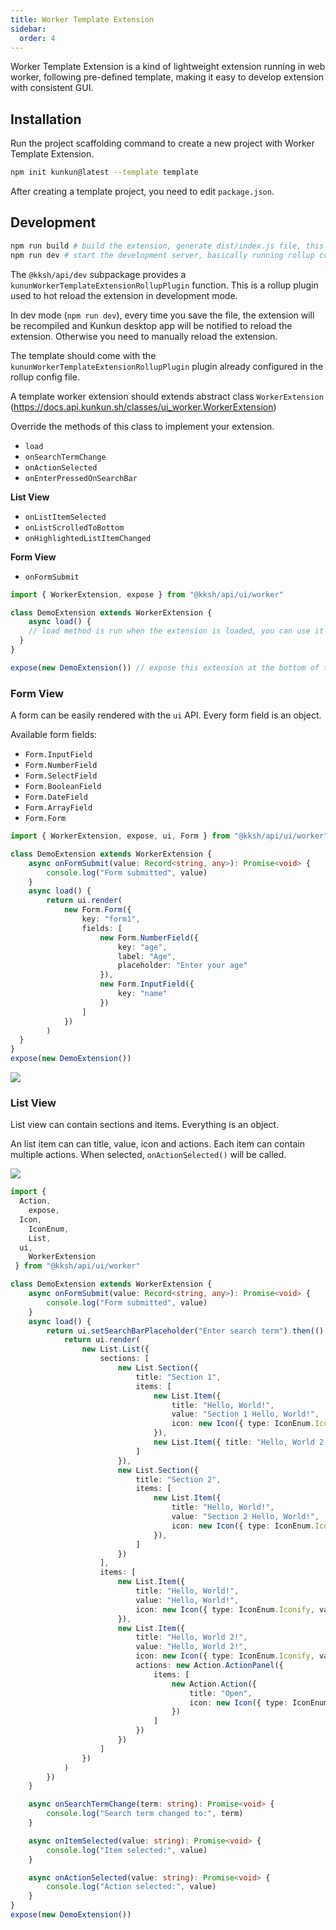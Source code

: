 ```yaml
---
title: Worker Template Extension
sidebar:
  order: 4
---
```


Worker Template Extension is a kind of lightweight extension running in web worker, 
following pre-defined template, making it easy to develop extension with consistent GUI.

## Installation

Run the project scaffolding command to create a new project with Worker Template Extension.

```bash
npm init kunkun@latest --template template
```

After creating a template project, you need to edit `package.json`.

## Development

```bash
npm run build # build the extension, generate dist/index.js file, this is the entry file of the extension, make sure it's listed in the package.json
npm run dev # start the development server, basically running rollup compile with watch mode
```

The `@kksh/api/dev` subpackage provides a `kununWorkerTemplateExtensionRollupPlugin` function.
This is a rollup plugin used to hot reload the extension in development mode. 

In dev mode (`npm run dev`), every time you save the file, the extension will be recompiled and Kunkun desktop app will be notified to reload the extension.
Otherwise you need to manually reload the extension.

The template should come with the `kununWorkerTemplateExtensionRollupPlugin` plugin already configured in the rollup config file.


A template worker extension should extends abstract class `WorkerExtension` (https://docs.api.kunkun.sh/classes/ui_worker.WorkerExtension)

Override the methods of this class to implement your extension.

- `load`
- `onSearchTermChange`
- `onActionSelected`
- `onEnterPressedOnSearchBar`

**List View**

- `onListItemSelected`
- `onListScrolledToBottom`
- `onHighlightedListItemChanged`

**Form View**

- `onFormSubmit`

```ts
import { WorkerExtension, expose } from "@kksh/api/ui/worker"

class DemoExtension extends WorkerExtension {
	async load() {
    // load method is run when the extension is loaded, you can use it as an initializer
  }
}

expose(new DemoExtension()) // expose this extension at the bottom of the file
```

### Form View

A form can be easily rendered with the `ui` API. Every form field is an object.

Available form fields:
- `Form.InputField`
- `Form.NumberField`
- `Form.SelectField`
- `Form.BooleanField`
- `Form.DateField`
- `Form.ArrayField`
- `Form.Form`

```ts
import { WorkerExtension, expose, ui, Form } from "@kksh/api/ui/worker"

class DemoExtension extends WorkerExtension {
	async onFormSubmit(value: Record<string, any>): Promise<void> {
		console.log("Form submitted", value)
	}
	async load() {
		return ui.render(
			new Form.Form({
				key: "form1",
				fields: [
					new Form.NumberField({
						key: "age",
						label: "Age",
						placeholder: "Enter your age"
					}),
					new Form.InputField({
						key: "name"
					})
				]
			})
		)
  }
}
expose(new DemoExtension())
```

![](./form-view-demo.png)

### List View

List view can contain sections and items. Everything is an object.

An list item can can title, value, icon and actions. 
Each item can contain multiple actions. When selected, `onActionSelected()` will be called.

![](./list-view-demo.png)

```ts
import { 
  Action,
	expose,
  Icon,
	IconEnum,
	List,
  ui,
	WorkerExtension
 } from "@kksh/api/ui/worker"

class DemoExtension extends WorkerExtension {
	async onFormSubmit(value: Record<string, any>): Promise<void> {
		console.log("Form submitted", value)
	}
	async load() {
		return ui.setSearchBarPlaceholder("Enter search term").then(() => {
			return ui.render(
				new List.List({
					sections: [
						new List.Section({
							title: "Section 1",
							items: [
								new List.Item({
									title: "Hello, World!",
									value: "Section 1 Hello, World!",
									icon: new Icon({ type: IconEnum.Iconify, value: "gg:hello" })
								}),
								new List.Item({ title: "Hello, World 2!", value: "Section 1 Hello, World 2!" })
							]
						}),
						new List.Section({
							title: "Section 2",
							items: [
								new List.Item({
									title: "Hello, World!",
									value: "Section 2 Hello, World!",
									icon: new Icon({ type: IconEnum.Iconify, value: "gg:hello" })
								}),
							]
						})
					],
					items: [
						new List.Item({
							title: "Hello, World!",
							value: "Hello, World!",
							icon: new Icon({ type: IconEnum.Iconify, value: "ri:star-s-fill" })
						}),
						new List.Item({
							title: "Hello, World 2!",
							value: "Hello, World 2!",
							icon: new Icon({ type: IconEnum.Iconify, value: "gg:hello" }),
							actions: new Action.ActionPanel({
								items: [
									new Action.Action({
										title: "Open",
										icon: new Icon({ type: IconEnum.Iconify, value: "ion:open-outline" })
									})
								]
							})
						})
					]
				})
			)
		})
	}

	async onSearchTermChange(term: string): Promise<void> {
		console.log("Search term changed to:", term)
	}

	async onItemSelected(value: string): Promise<void> {
		console.log("Item selected:", value)
	}

	async onActionSelected(value: string): Promise<void> {
		console.log("Action selected:", value)
	}
}
expose(new DemoExtension())
```




